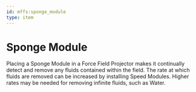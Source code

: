 ```yaml
---
id: mffs:sponge_module
type: item
---
```


# Sponge Module

Placing a Sponge Module in a Force Field Projector makes it continually detect and remove any fluids contained within
the field. The rate at which fluids are removed can be increased by installing Speed Modules. Higher rates may be needed
for removing infinite fluids, such as Water.

<PrefabObtaining />